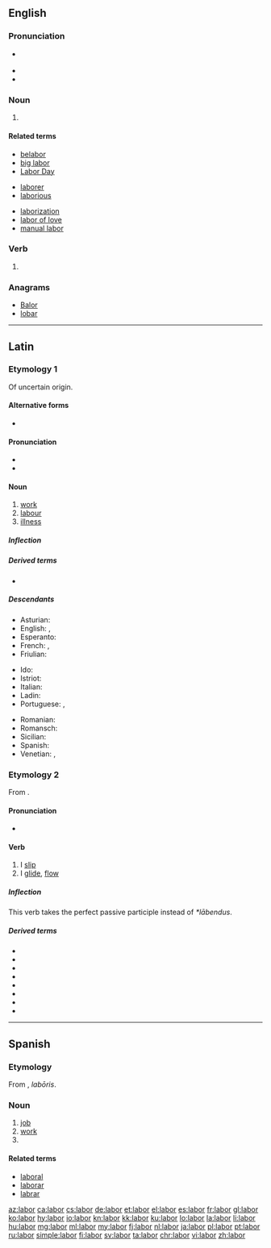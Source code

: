 {{also|Labor}}
==English==
{{wikipedia|dab=labor}}

===Pronunciation===
* {{a|US}} {{IPA|/ˈleɪ.bɚ/|lang=en}}
* {{audio|en-us-labor.ogg|Audio (US)|lang=en}}
* {{rhymes|eɪbə(r)|lang=en}}

===Noun===
{{en-noun|~}}

# {{standard spelling of|from=American spelling|lang=en|labour}}

====Related terms====
{{rel-top3|Terms derived from ''labor'' (noun)}}
* [[belabor]]
* [[big labor]]
* [[Labor Day]]
{{rel-mid3}}
* [[laborer]]
* [[laborious]]
{{rel-mid3}}
* [[laborization]]
* [[labor of love]]
* [[manual labor]]
{{rel-bottom}}

===Verb===
{{en-verb}}

# {{standard spelling of|from=American spelling|lang=en|labour}}

===Anagrams===
* [[Balor#English|Balor]]
* [[lobar#English|lobar]]

----

==Latin==

===Etymology 1===
Of uncertain origin.

====Alternative forms====
* {{alter|la|labos}}

====Pronunciation====
* {{la-IPA}}
* {{audio|la-cls-labor.ogg|Audio (Classical)|lang=la}}

====Noun====
{{la-noun|labor|laboris|labōris|m|third}}

# [[work]]
# [[labour]]
# [[illness]]

=====Inflection=====
{{la-decl-3rd|labor|labōr}}

=====Derived terms=====
* {{l|la|labōrō}}

=====Descendants=====
{{top3}}
* Asturian: {{l|ast|llabor}}
* English: {{l|en|labor}}, {{l|en|labour}}
* Esperanto: {{l|eo|laboro}}
* French: {{l|fr|labeur}}, {{l|fr|labour}}
* Friulian: {{l|fur|lavôr}}
{{mid3}}
* Ido: {{l|io|laboro}}
* Istriot: {{l|ist|lavur}}
* Italian: {{l|it|lavoro}}
* Ladin: {{l|lld|lëur}}
* Portuguese: {{l|pt|labor}}, {{l|pt|lavor}}
{{mid3}}
* Romanian: {{l|ro|laboare}}
* Romansch: {{l|rm|lavur}}
* Sicilian: {{l|scn|lavuru}}
* Spanish: {{l|es|labor}}
* Venetian: {{l|vec|łavóro}}, {{l|vec|laóro}}
{{bottom}}

===Etymology 2===
From {{etyl|ine-pro|la}} {{m|ine-pro|*leh₂b-||to hang loosely}}.

====Pronunciation====
* {{la-IPA|lābor}}

====Verb====
{{la-verb|lābor|lābī|lāpsus sum|conj=3|pattern=depon}}

# I [[slip]]
# I [[glide]], [[flow]]

=====Inflection=====
This verb takes the perfect passive participle {{m|la|lābundus}} instead of ''*lābendus''.
{{la-conj-3rd|type=depon|lāb|lāps}}
<!-- x -->

=====Derived terms=====
* {{l|la|collābor}}
* {{l|la|elābor}}
* {{l|la|illābor}}
* {{l|la|lābēs}}
* {{l|la|lābundus}}
* {{l|la|lapsō}}
* {{l|la|lāpsus}}
* {{l|la|relābor}}

----

==Spanish==

===Etymology===
From {{etyl|la|es}} {{term|labor|lang=la}}, ''labōris''.

===Noun===
{{es-noun|f|es}}

# [[job]]
# [[work]]
# {{l|en|labor}}

====Related terms====
* [[laboral]]
* [[laborar]]
* [[labrar]]

[[az:labor]]
[[ca:labor]]
[[cs:labor]]
[[de:labor]]
[[et:labor]]
[[el:labor]]
[[es:labor]]
[[fr:labor]]
[[gl:labor]]
[[ko:labor]]
[[hy:labor]]
[[io:labor]]
[[kn:labor]]
[[kk:labor]]
[[ku:labor]]
[[lo:labor]]
[[la:labor]]
[[li:labor]]
[[hu:labor]]
[[mg:labor]]
[[ml:labor]]
[[my:labor]]
[[fj:labor]]
[[nl:labor]]
[[ja:labor]]
[[pl:labor]]
[[pt:labor]]
[[ru:labor]]
[[simple:labor]]
[[fi:labor]]
[[sv:labor]]
[[ta:labor]]
[[chr:labor]]
[[vi:labor]]
[[zh:labor]]